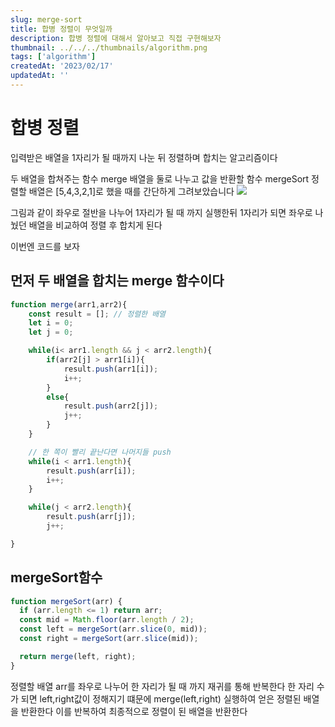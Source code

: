 ```yaml
---
slug: merge-sort
title: 합병 정렬이 무엇일까
description: 합병 정렬에 대해서 알아보고 직접 구현해보자
thumbnail: ../../../thumbnails/algorithm.png
tags: ['algorithm']
createdAt: '2023/02/17'
updatedAt: ''
---
```


# 합병 정렬

입력받은 배열을
1자리가 될 때까지 나눈 뒤 정렬하며 합치는 알고리즘이다

두 배열을 합쳐주는 함수 merge
배열을 둘로 나누고 값을 반환할 함수 mergeSort
정렬할 배열은 [5,4,3,2,1]로 했을 때를 간단하게 그려보았습니다
![](https://velog.velcdn.com/images/ryong-e/post/1c269c11-5ebc-43c6-b79a-6b21664bbb79/image.png)

그림과 같이 좌우로 절반을 나누어 1자리가 될 때 까지 실행한뒤
1자리가 되면 좌우로 나눴던 배열을 비교하여 정렬 후 합치게 된다

이번엔 코드를 보자

## 먼저 두 배열을 합치는 merge 함수이다

```js
function merge(arr1,arr2){
	const result = []; // 정렬한 배열
    let i = 0;
    let j = 0;

    while(i< arr1.length && j < arr2.length){
    	if(arr2[j] > arr1[i]){
        	result.push(arr1[i]);
          	i++;
        }
      	else{
        	result.push(arr2[j]);
          	j++;
        }
    }

  	// 한 쪽이 빨리 끝난다면 나머지들 push
  	while(i < arr1.length){
    	result.push(arr[i]);
      	i++;
    }

  	while(j < arr2.length){
    	result.push(arr[j]);
      	j++;

}

```

## mergeSort함수

```js
function mergeSort(arr) {
  if (arr.length <= 1) return arr;
  const mid = Math.floor(arr.length / 2);
  const left = mergeSort(arr.slice(0, mid));
  const right = mergeSort(arr.slice(mid));

  return merge(left, right);
}
```

정렬할 배열 arr를 좌우로 나누어 한 자리가 될 때 까지 재귀를 통해 반복한다
한 자리 수가 되면 left,right값이 정해지기 떄문에 merge(left,right) 실행하여 얻은 정렬된 배열을 반환한다
이를 반복하여 최종적으로 정렬이 된 배열을 반환한다

